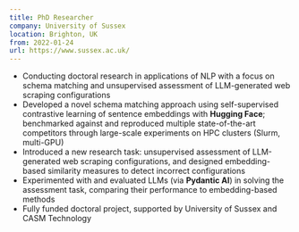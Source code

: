 ```yaml
---
title: PhD Researcher
company: University of Sussex
location: Brighton, UK
from: 2022-01-24
url: https://www.sussex.ac.uk/
---
```


- Conducting doctoral research in applications of NLP with a focus on schema matching and unsupervised assessment of LLM-generated web scraping configurations
- Developed a novel schema matching approach using self-supervised contrastive learning of sentence embeddings with **Hugging Face**; benchmarked against and reproduced multiple state-of-the-art competitors through large-scale experiments on HPC clusters (Slurm, multi-GPU)
- Introduced a new research task: unsupervised assessment of LLM-generated web scraping configurations, and designed embedding-based similarity measures to detect incorrect configurations
- Experimented with and evaluated LLMs (via **Pydantic AI**) in solving the assessment task, comparing their performance to embedding-based methods
- Fully funded doctoral project, supported by University of Sussex and CASM Technology
